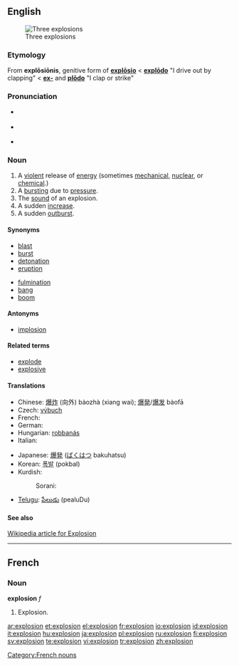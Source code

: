 ==English==
[[Image:Explosions.jpg|thumb|Three explosions]]

===Etymology===
From {{L.}} '''explōsiōnis''', genitive form of '''[[explosio|explōsio]]''' < '''[[explodo|explōdo]]''' "I drive out by clapping" < '''[[ex-#Latin|ex-]]''' and '''[[plodo|plōdo]]''' "I clap or strike"

===Pronunciation===
*{{italbrac|[[RP]]}} {{IPA|/ɪkˈspləʊ.ʒən/}}
*{{italbrac|US}} {{IPA|/ɛkˈsploʊ.ʒən/}}
*{{audio|en-us-explosion.ogg|Audio (US)}}

===Noun===
{{en-noun}}

# A [[violent]] release of [[energy]] (sometimes [[mechanical]], [[nuclear]], or [[chemical]].)
# A [[burst]]ing due to [[pressure]].
# The [[sound]] of an explosion.
# A sudden [[increase]].
# A sudden [[outburst]].

====Synonyms====
{{top2}}
* [[blast]]
* [[burst]]
* [[detonation]]
* [[eruption]]
{{mid2}}
* [[fulmination]]
* [[bang]]
* [[boom]]
{{bottom2}}

====Antonyms====
* [[implosion]]

====Related terms====
* [[explode]]
* [[explosive]]

====Translations====
{{top}}
* Chinese: [[爆炸]] (向外) bàozhà (xiang wai); [[爆発]]/[[爆发]] bàofā
* Czech: [[výbuch]] {{m}}
* French: {{t+|fr|explosion|f}}
* German: {{t+|de|Explosion|f}}
* Hungarian: [[robbanás]]
* Italian: {{t+|it|esplosione|f}}
{{mid}}
* Japanese: [[爆発]] ([[ばくはつ]] bakuhatsu)
* Korean: [[폭발]] (pokbal)
* Kurdish:
*: Sorani: {{t|ku|ته‌قاندن|tr=taqAndin|sc=KUchar}}
* [[Telugu]]: [[పేలుడు]] (pealuDu)
{{bottom}}

====See also====
[http://en.wikipedia.org/wiki/Explosion Wikipedia article for Explosion]

----

==French==

===Noun===
'''explosion''' ''f''

# Explosion.

[[Category:French nouns]]

[[ar:explosion]]
[[et:explosion]]
[[el:explosion]]
[[fr:explosion]]
[[io:explosion]]
[[id:explosion]]
[[it:explosion]]
[[hu:explosion]]
[[ja:explosion]]
[[pl:explosion]]
[[ru:explosion]]
[[fi:explosion]]
[[sv:explosion]]
[[te:explosion]]
[[vi:explosion]]
[[tr:explosion]]
[[zh:explosion]]